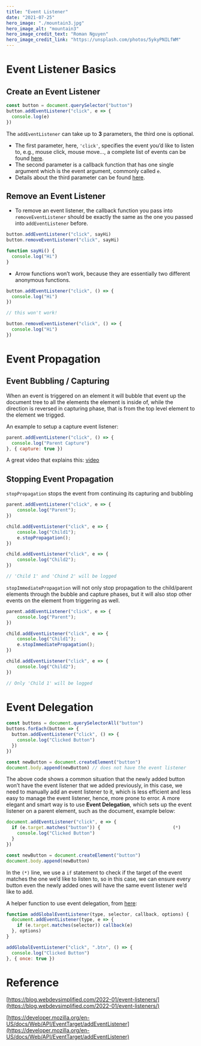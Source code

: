 ```yaml
---
title: "Event Listener"
date: "2021-07-25"
hero_image: "./mountain3.jpg"
hero_image_alt: "mountain3"
hero_image_credit_text: "Roman Nguyen"
hero_image_credit_link: "https://unsplash.com/photos/5ykyPNILfWM"
---
```



# Event Listener Basics

## Create an Event Listener

```javascript
const button = document.querySelector("button")
button.addEventListener("click", e => {
  console.log(e)
})
```

The `addEventListener` can take up to **3** parameters, the third one is optional. 

- The first parameter, here, `'click'`, specifies the event you’d like to listen to, e.g., mouse click, mouse move..., a complete list of events can be found [here](https://developer.mozilla.org/en-US/docs/Web/Events).
- The second parameter is a callback function that has one single argument which is the event argument, commonly called `e`.
- Details about the third parameter can be found [here](https://developer.mozilla.org/en-US/docs/Web/API/EventTarget/addEventListener#parameters).

## Remove an Event Listener

- To remove an event listener, the callback function you pass into `removeEventListener` should be exactly the same as the one you passed into `addEventListener` before.

```jsx
button.addEventListener("click", sayHi)
button.removeEventListener("click", sayHi)

function sayHi() {
  console.log("Hi")
}
```

- Arrow functions won’t work, because they are essentially two different anonymous functions.

```jsx
button.addEventListener("click", () => {
  console.log("Hi")
})

// this won't work!

button.removeEventListener("click", () => {
  console.log("Hi")
})
```

# Event Propagation

## Event Bubbling / Capturing

When an event is triggered on an element it will bubble that event up the document tree to all the elements the element is inside of, while the direction is reversed in capturing phase, that is from the top level element to the element we trigged.

An example to setup a capture event listener:

```jsx
parent.addEventListener("click", () => {
  console.log("Parent Capture")
}, { capture: true })
```

A great video that explains this: [video](https://youtu.be/XF1_MlZ5l6M?t=232)

## Stopping Event Propagation

`stopPropagation` stops the event from continuing its capturing and bubbling

```jsx
parent.addEventListener("click", e => {
    console.log("Parent");
})

child.addEventListener("click", e => {
    console.log("Child1");
    e.stopPropagation();
})

child.addEventListener("click", e => {
    console.log("Child2");
})

// 'Child 1' and 'Chind 2' will be logged
```

`stopImmediatePropagation` will not only stop propagation to the child/parent elements through the bubble and capture phases, but it will also stop other events on the element from triggering as well.

```jsx
parent.addEventListener("click", e => {
    console.log("Parent");
})

child.addEventListener("click", e => {
    console.log("Child1");
    e.stopImmediatePropagation();
})

child.addEventListener("click", e => {
    console.log("Child2");
})

// Only 'Child 1' will be logged
```

# Event Delegation

```jsx
const buttons = document.querySelectorAll("button")
buttons.forEach(button => {
  button.addEventListener("click", () => {
    console.log("Clicked Button")
  })
})

const newButton = document.createElement("button")
document.body.append(newButton) // does not have the event listener
```

The above code shows a common situation that the newly added button won’t have the event listener that we added previously, in this case, we need to manually add an event listener to it, which is less efficient and less easy to manage the event listener, hence, more prone to error. A more elegant and smart way is to use **Event Delegation**, which sets up the event listener on a parent element, such as the document, example below:

```jsx
document.addEventListener("click", e => {
  if (e.target.matches("button")) {                           (*)
    console.log("Clicked Button")
  }
})

const newButton = document.createElement("button")
document.body.append(newButton)
```

In the `(*)` line, we use a `if` statement to check if the target of the event matches the one we’d like to listen to, so in this case, we can ensure every button even the newly added ones will have the same event listener we’d like to add.

A helper function to use event delegation, from [here](https://blog.webdevsimplified.com/2022-01/event-listeners/):

```jsx
function addGlobalEventListener(type, selector, callback, options) {
  document.addEventListener(type, e => {
    if (e.target.matches(selector)) callback(e)
  }, options)
}

addGlobalEventListener("click", ".btn", () => {
  console.log("Clicked Button")
}, { once: true })
```

# Reference

[https://blog.webdevsimplified.com/2022-01/event-listeners/](https://blog.webdevsimplified.com/2022-01/event-listeners/)

[https://developer.mozilla.org/en-US/docs/Web/API/EventTarget/addEventListener](https://developer.mozilla.org/en-US/docs/Web/API/EventTarget/addEventListener)